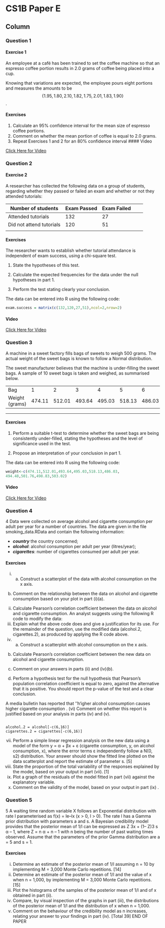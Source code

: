 CS1B Paper E {data-navmenu="R for Actuarial Statistics"}
==============================================================

Column {.tabset}
--------------------------------

### Question 1

<h4>Exercise 1</h4>

An employee at a café has been trained to set the coffee machine so that an espresso
coffee portion results in 2.0 grams of coffee being placed into a cup. 

Knowing that
variations are expected, the employee pours eight portions and measures the amounts
to be 
$$\{1.95, 1.80, 2.10, 1.82, 1.75, 2.01, 1.83, 1.90\}$$.

#### Exercises

1. Calculate an 95% confidence interval for the mean size of espresso coffee
portions. 
2. Comment on whether the mean portion of coffee is equal to 2.0 grams. 
3. Repeat Exercises 1 and 2 for an 80% confidence interval
#### Video

<a href="https://www.youtube.com/watch?v=gBJKMtzKIA4">Click Here for Video</a>




### Question 2
<h4>Exercise 2</h4>
A researcher has collected the following data on a group of students, regarding
whether they passed or failed an exam and whether or not they attended tutorials:


| Number of students  | Exam Passed | Exam Failed |  
|---|---|---|---|---|
| Attended tutorials  | 132 | 27 |  
| Did not attend tutorials  | 120 | 51 |  
|  |  |  |  |  |


#### Exercises
The researcher wants to establish whether tutorial attendance is independent of exam
success, using a chi-square test.

1. State the hypotheses of this test. 

2. Calculate the expected frequencies for the data under the null hypotheses
in part 1.

3. Perform the test stating clearly your conclusion. 


The data can be entered into R using the following code:
```r
exam.success = matrix(c(132,120,27,51),ncol=2,nrow=2) 
```


#### Video

<a href="https://youtu.be/WbJejnoYnYA">Click Here for Video</a>


### Question 3



A machine in a sweet factory fills bags of sweets to weigh 500 grams. The actual
weight of the sweet bags is known to follow a Normal distribution. 

The sweet manufacturer believes that the machine is under-filling the sweet bags. A sample of
10 sweet bags is taken and weighed, as summarised below.

|  |  |  |  |  ||  |  |  |  |  |
|---|---|---|---|---|---|---|---|---|---|---|
|Bag | 1 | 2 | 3 | 4 | 5 | 6 | 7 | 8 | 9 | 10 |
|Weight (grams) | 474.11 | 512.01 | 493.64 | 495.03 | 518.13 | 486.03 | 494.48 | 501.76 | 498.83 | 503.02 |

---


#### Exercises


1. Perform a suitable t-test to determine whether the sweet bags are being
consistently under-filled, stating the hypotheses and the level of significance
used in the test. 

2. Propose an interpretation of your conclusion in part 1. 



The data can be entered into R using the following code:


```r
weight<-c(474.11,512.01,493.64,495.03,518.13,486.03,
494.48,501.76,498.83,503.02)
```


#### Video

<a href="https://youtu.be/w_HRoKpFImg">Click Here for Video</a>

### Question 4

4 Data were collected on average alcohol and cigarette consumption per adult per year 
for a number of countries. The data are given in the file smoking_data.RData
and contain the following information:

* ***country*** the country concerned;
* ***alcohol***: alcohol consumption per adult per year (litres/year);
* ***cigarettes***: number of cigarettes consumed per adult per year.

#### Exercises
(i) (a) Construct a scatterplot of the data with alcohol consumption on the 
x axis.
(b) Comment on the relationship between the data on alcohol and cigarette 
consumption based on your plot in part (i)(a).

(ii) Calculate Pearson’s correlation coefficient between the data on alcohol and 
cigarette consumption. 
An analyst suggests using the following R code to modify the data:
(iii) Explain what the above code does and give a justification for its use. 
For the remainder of the question, use the modified data 
(alcohol.2, cigarettes.2), as produced by applying the R code above.
(iv) (a) Construct a scatterplot with alcohol consumption on the x axis.
(b) Calculate Pearson’s correlation coefficient between the new data on 
alcohol and cigarette consumption.
(c) Comment on your answers in parts (ii) and (iv)(b). 

(v) Perform a hypothesis test for the null hypothesis that Pearson’s population 
correlation coefficient is equal to zero, against the alternative that it is positive. 
You should report the p-value of the test and a clear conclusion. 

A media bulletin has reported that ‘'h‘igher alcohol consumption causes higher cigarette consumption .
(vi) Comment on whether this report is justified based on your analysis in parts (iv) 
and (v). 

<pre><code>
alcohol.2 = alcohol[-c(6,16)]
cigarettes.2 = cigarettes[-c(6,16)]
</code></pre>

(vii) Perform a simple linear regression analysis on the new data using a 
model of the form y = α + βx + ε (cigarette consumption, y, on alcohol 
consumption, x), where the error terms ε independently follow a 
N(0, s2) distribution.
Your answer should show the fitted line plotted on the data scatterplot 
and report the estimate of parameter s. [5]
(viii) State the proportion of the total variability of the responses explained 
by the model, based on your output in part (vii). [1]
(ix) Plot a graph of the residuals of the model fitted in part (vii) 
against the explanatory variable. 
(x) Comment on the validity of the model, based on your output in 
part (ix) . 

### Question 5
5 A waiting time random variable X follows an Exponential distribution with rate l
parameterised as f(x) = le–lx
 (x > 0, l > 0).
The rate l has a Gamma prior distribution with parameters a and s. A Bayesian 
credibility model provides that the posterior mean of 1/l can be expressed as
Z 3x + (1– Z)3 s
α – 1, where Z = 
n
α + n – 1
with n being the number of past waiting times observed.
Assume that the parameters of the prior Gamma distribution are a = 5 and s = 1.

#### Exercises
(i) Determine an estimate of the posterior mean of 1/l assuming n = 10 by 
implementing M = 3,000 Monte Carlo repetitions. [14]
(ii) Determine an estimate of the posterior mean of 1/l and the value of x when 
n = 1,000, by implementing M = 3,000 Monte Carlo repetitions. [15]
(iii) Plot the histograms of the samples of the posterior mean of 1/l and of x
obtained in part (ii). 
(iv) Compare, by visual inspection of the graphs in part (iii), the distributions
 of the posterior mean of 1/l and the distribution of x when n = 1,000. 
(v) Comment on the behaviour of the credibility model as n increases, relating 
your answer to your findings in part (iv). 
[Total 39]
END OF PAPER